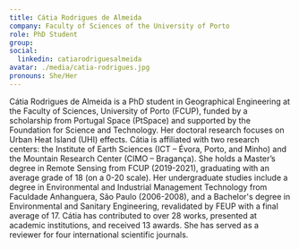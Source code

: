 ```yaml
---
title: Cátia Rodrigues de Almeida
company: Faculty of Sciences of the University of Porto
role: PhD Student
group:
social:
  linkedin: catiarodriguesalmeida
avatar: ./media/catia-rodrigues.jpg
pronouns: She/Her
---
```

Cátia Rodrigues de Almeida is a PhD student in Geographical Engineering at the Faculty of Sciences, University of Porto (FCUP), funded by a scholarship from Portugal Space (PtSpace) and supported by the Foundation for Science and Technology. Her doctoral research focuses on Urban Heat Island (UHI) effects. Cátia is affiliated with two research centers: the Institute of Earth Sciences (ICT – Évora, Porto, and Minho) and the Mountain Research Center (CIMO – Bragança). She holds a Master’s degree in Remote Sensing from FCUP (2019-2021), graduating with an average grade of 18 (on a 0-20 scale). Her undergraduate studies include a degree in Environmental and Industrial Management Technology from Faculdade Anhanguera, São Paulo (2006-2008), and a Bachelor's degree in Environmental and Sanitary Engineering, revalidated by FEUP with a final average of 17. Cátia has contributed to over 28 works, presented at academic institutions, and received 13 awards. She has served as a reviewer for four international scientific journals.